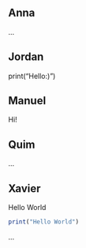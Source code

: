 ## Anna

...


## Jordan
print("Hello:)")


## Manuel
Hi!


## Quim

...


## Xavier
Hello World
```r
print("Hello World")
```

...
